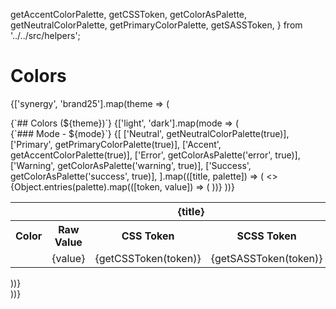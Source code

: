 
  getAccentColorPalette,
  getCSSToken,
  getColorAsPalette,
  getNeutralColorPalette,
  getPrimaryColorPalette,
  getSASSToken,
} from '../../src/helpers';

<Meta title="Tokens/Colors" />

# Colors

<MultiLineDescription value={docsTokens?.tokens?.color?.description?.value} />

{['synergy', 'brand25'].map(theme => (
  <div key={theme}>
    <Markdown>{`## Colors (${theme})`}</Markdown>
    {['light', 'dark'].map(mode => (
      <div key={mode}>
        <Markdown>{`### Mode - ${mode}`}</Markdown>
        <table className={theme === 'synergy' ? `syn-theme-${mode}` : `syn-theme-brand25-${mode}`}>
          <tbody>
            {[
              ['Neutral', getNeutralColorPalette(true)],
              ['Primary', getPrimaryColorPalette(true)],
              ['Accent', getAccentColorPalette(true)],
              ['Error', getColorAsPalette('error', true)],
              ['Warning', getColorAsPalette('warning', true)],
              ['Success', getColorAsPalette('success', true)],
            ].map(([title, palette]) => (
              <>
                <tr key={`${title}-header`}>
                  <th colSpan="5">{title}</th>
                </tr>
                <tr key={`${title}-others`}>
                  <th>Color</th>
                  <th>Raw Value</th>
                  <th>CSS Token</th>
                  <th>SCSS Token</th>
                  <th>JS Token</th>
                </tr>
                {Object.entries(palette).map(([token, value]) => (
                  <tr key={`${title}-row-${token}`}>
                    <td>
                      <ColorSwatch value={value} />
                    </td>
                    <td>
                      <CopyRawHexValue value={getCSSToken(token)}>{value}</CopyRawHexValue>
                    </td>
                    <td>
                      <CopyToClipBoard value={getCSSToken(token)}>
                        {getCSSToken(token)}
                      </CopyToClipBoard>
                    </td>
                    <td>
                      <CopyToClipBoard value={getSASSToken(token)}>
                        {getSASSToken(token)}
                      </CopyToClipBoard>
                    </td>
                    <td>
                      <CopyToClipBoard value={token}>
                        {token}
                      </CopyToClipBoard>
                    </td>
                  </tr>
                ))}
              </>
            ))}
          </tbody>
        </table>
      </div>
    ))}
  </div>
))}
